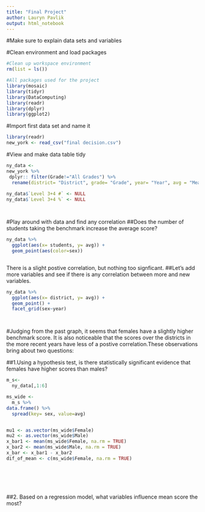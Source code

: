 ```yaml
---
title: "Final Project"
author: Lauryn Pavlik
output: html_notebook
---
```

#Make sure to explain data sets and variables




#Clean environment and load packages
```r
#Clean up workspace environment
rm(list = ls())

#All packages used for the project
library(mosaic)
library(tidyr)
library(DataComputing)
library(readr)
library(dplyr)
library(ggplot2)


```

#Import first data set and name it 
```r
library(readr)
new_york <- read_csv("final decision.csv")
```

#View and make data table tidy 
```r
ny_data <- 
new_york %>%
 dplyr:: filter(Grade!="All Grades") %>%
  rename(district= "District", grade= "Grade", year= "Year", avg = "Mean Scale Score", level_1 = "Level 1 #", level_1_perc = "Level 1 %", level_2 = "Level 2 #", level_2_perc = "Level 2 %",level_3 = "Level 3 #", level_3_perc = "Level 3 %",level_4 = "Level 4 #", level_4_perc = "Level 4 %", students="Number Tested", sex= "Category" )
  
ny_data$`Level 3+4 #` <- NULL
ny_data$`Level 3+4 %` <- NULL




```

#Play around with data and find any correlation
##Does the number of students taking the benchmark increase the average score? 
```r
ny_data %>%
  ggplot(aes(x= students, y= avg)) + 
  geom_point(aes(color=sex))



```

There is a slight postive correlation, but nothing too signficant.
##Let's add more variables and see if there is any correlation between more and new variables.  
```r
ny_data %>%
  ggplot(aes(x= district, y= avg)) + 
  geom_point() +
  facet_grid(sex~year)




```
#Judging from the past graph, it seems that females have a slightly higher benchmark score. It is also noticeable that the scores over the districts in the more recent years have less of a postive correlation.These observations bring about two questions: 

##1.Using a hypothesis test, is there statistically significant evidence that females have higher scores than males? 
```r
m_s<- 
  ny_data[,1:6]

ms_wide <- 
  m_s %>%
data.frame() %>%
  spread(key= sex, value=avg)


mu1 <- as.vector(ms_wide$Female)
mu2 <- as.vector(ms_wide$Male)
x_bar1 <- mean(ms_wide$Female, na.rm = TRUE)
x_bar2 <- mean(ms_wide$Male, na.rm = TRUE)
x_bar <- x_bar1 - x_bar2
dif_of_mean <- c(ms_wide$Female, na.rm = TRUE)






```


```r



```

##2. Based on a regression model, what variables influence mean score the most?
```r





```

















